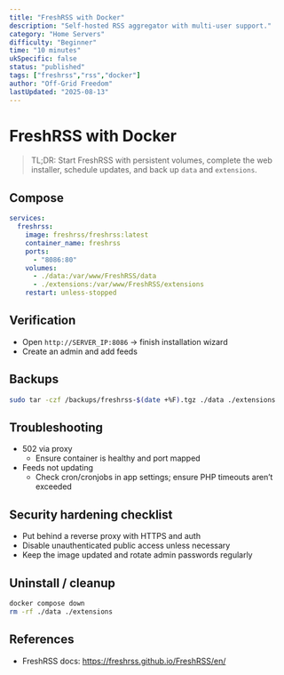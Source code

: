 ```yaml
---
title: "FreshRSS with Docker"
description: "Self-hosted RSS aggregator with multi-user support."
category: "Home Servers"
difficulty: "Beginner"
time: "10 minutes"
ukSpecific: false
status: "published"
tags: ["freshrss","rss","docker"]
author: "Off-Grid Freedom"
lastUpdated: "2025-08-13"
---
```


# FreshRSS with Docker

> TL;DR: Start FreshRSS with persistent volumes, complete the web installer, schedule updates, and back up `data` and `extensions`.

## Compose

```yaml
services:
  freshrss:
    image: freshrss/freshrss:latest
    container_name: freshrss
    ports:
      - "8086:80"
    volumes:
      - ./data:/var/www/FreshRSS/data
      - ./extensions:/var/www/FreshRSS/extensions
    restart: unless-stopped
```

## Verification
- Open `http://SERVER_IP:8086` → finish installation wizard
- Create an admin and add feeds

## Backups
```bash
sudo tar -czf /backups/freshrss-$(date +%F).tgz ./data ./extensions
```

## Troubleshooting
- 502 via proxy
  - Ensure container is healthy and port mapped
- Feeds not updating
  - Check cron/cronjobs in app settings; ensure PHP timeouts aren’t exceeded

## Security hardening checklist
- Put behind a reverse proxy with HTTPS and auth
- Disable unauthenticated public access unless necessary
- Keep the image updated and rotate admin passwords regularly

## Uninstall / cleanup
```bash
docker compose down
rm -rf ./data ./extensions
```

## References
- FreshRSS docs: https://freshrss.github.io/FreshRSS/en/

